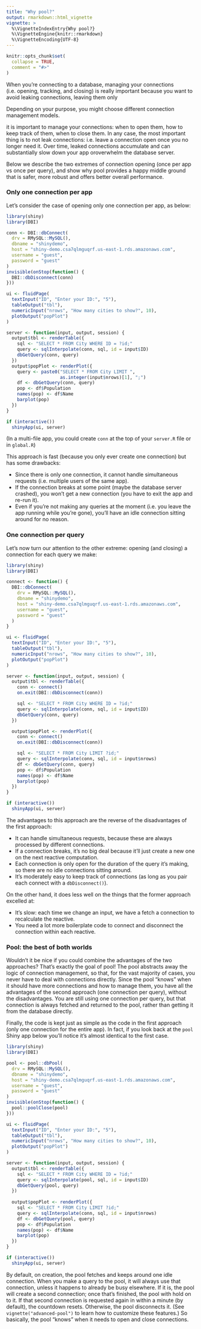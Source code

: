 ```yaml
---
title: "Why pool?"
output: rmarkdown::html_vignette
vignette: >
  %\VignetteIndexEntry{Why pool?}
  %\VignetteEngine{knitr::rmarkdown}
  %\VignetteEncoding{UTF-8}
---
```


```r
knitr::opts_chunk$set(
  collapse = TRUE,
  comment = "#>"
)
```

When you're connecting to a database, managing your connections (i.e. opening, tracking, and closing) is really important because you want to avoid leaking connections, leaving them only

Depending on your purpose, you might choose different connection management models.

it is important to manage your connections: when to open them, how to keep track of them, when to close them.
In any case, the most important thing is to not leak connections: i.e. leave a connection open once you no longer need it.
Over time, leaked connections accumulate and can substantially slow down your app oroverwhelm the database server.

Below we describe the two extremes of connection opening (once per app vs once per query), and show why pool provides a happy middle ground that is safer, more robust and offers better overall performance.

### Only one connection per app

Let's consider the case of opening only one connection per app, as below:

```r
library(shiny)
library(DBI)

conn <- DBI::dbConnect(
  drv = RMySQL::MySQL(),
  dbname = "shinydemo",
  host = "shiny-demo.csa7qlmguqrf.us-east-1.rds.amazonaws.com",
  username = "guest",
  password = "guest"
)
invisible(onStop(function() {
  DBI::dbDisconnect(conn)
}))

ui <- fluidPage(
  textInput("ID", "Enter your ID:", "5"),
  tableOutput("tbl"),
  numericInput("nrows", "How many cities to show?", 10),
  plotOutput("popPlot")
)

server <- function(input, output, session) {
  output$tbl <- renderTable({
    sql <- "SELECT * FROM City WHERE ID = ?id;"
    query <- sqlInterpolate(conn, sql, id = input$ID)
    dbGetQuery(conn, query)
  })
  output$popPlot <- renderPlot({
    query <- paste0("SELECT * FROM City LIMIT ",
                    as.integer(input$nrows)[1], ";")
    df <- dbGetQuery(conn, query)
    pop <- df$Population
    names(pop) <- df$Name
    barplot(pop)
  })
}

if (interactive())
  shinyApp(ui, server)
```

(In a multi-file app, you could create `conn` at the top of your `server.R` file or in `global.R`)

This approach is fast (because you only ever create one connection) but has some drawbacks:

-   Since there is only one connection, it cannot handle simultaneous requests (i.e. multiple users of the same app).
-   If the connection breaks at some point (maybe the database server crashed), you won't get a new connection (you have to exit the app and re-run it).
-   Even if you're not making any queries at the moment (i.e. you leave the app running while you're gone), you'll have an idle connection sitting around for no reason.

### One connection per query

Let's now turn our attention to the other extreme: opening (and closing) a connection for each query we make:

```r
library(shiny)
library(DBI)

connect <- function() {
  DBI::dbConnect(
    drv = RMySQL::MySQL(),
    dbname = "shinydemo",
    host = "shiny-demo.csa7qlmguqrf.us-east-1.rds.amazonaws.com",
    username = "guest",
    password = "guest"
  )
}

ui <- fluidPage(
  textInput("ID", "Enter your ID:", "5"),
  tableOutput("tbl"),
  numericInput("nrows", "How many cities to show?", 10),
  plotOutput("popPlot")
)

server <- function(input, output, session) {
  output$tbl <- renderTable({
    conn <- connect()
    on.exit(DBI::dbDisconnect(conn))

    sql <- "SELECT * FROM City WHERE ID = ?id;"
    query <- sqlInterpolate(conn, sql, id = input$ID)
    dbGetQuery(conn, query)
  })

  output$popPlot <- renderPlot({
    conn <- connect()
    on.exit(DBI::dbDisconnect(conn))

    sql <- "SELECT * FROM City LIMIT ?id;"
    query <- sqlInterpolate(conn, sql, id = input$nrows)
    df <- dbGetQuery(conn, query)
    pop <- df$Population
    names(pop) <- df$Name
    barplot(pop)
  })
}

if (interactive())
  shinyApp(ui, server)
```

The advantages to this approach are the reverse of the disadvantages of the first approach:

-   It can handle simultaneous requests, because these are always processed by different connections.
-   If a connection breaks, it's no big deal because it'll just create a new one on the next reactive computation.
-   Each connection is only open for the duration of the query it's making, so there are no idle connections sitting around.
-   It's moderately easy to keep track of connections (as long as you pair each connect with a `dbDisconnect()`).

On the other hand, it does less well on the things that the former approach excelled at:

-   It's slow: each time we change an input, we have a fetch a connection to recalculate the reactive.
-   You need a lot more boilerplate code to connect and disconnect the connection within each reactive.

### Pool: the best of both worlds

Wouldn't it be nice if you could combine the advantages of the two approaches?
That's exactly the goal of pool!
The pool abstracts away the logic of connection management, so that, for the vast majority of cases, you never have to deal with connections directly.
Since the pool "knows" when it should have more connections and how to manage them, you have all the advantages of the second approach (one connection per query), without the disadvantages.
You are still using one connection per query, but that connection is always fetched and returned to the pool, rather than getting it from the database directly.

Finally, the code is kept just as simple as the code in the first approach (only one connection for the entire app).
In fact, if you look back at the `pool` Shiny app below you'll notice it's almost identical to the first case.

```r
library(shiny)
library(DBI)

pool <- pool::dbPool(
  drv = RMySQL::MySQL(),
  dbname = "shinydemo",
  host = "shiny-demo.csa7qlmguqrf.us-east-1.rds.amazonaws.com",
  username = "guest",
  password = "guest"
)
invisible(onStop(function() {
  pool::poolClose(pool)
}))

ui <- fluidPage(
  textInput("ID", "Enter your ID:", "5"),
  tableOutput("tbl"),
  numericInput("nrows", "How many cities to show?", 10),
  plotOutput("popPlot")
)

server <- function(input, output, session) {
  output$tbl <- renderTable({
    sql <- "SELECT * FROM City WHERE ID = ?id;"
    query <- sqlInterpolate(pool, sql, id = input$ID)
    dbGetQuery(pool, query)
  })
  
  output$popPlot <- renderPlot({
    sql <- "SELECT * FROM City LIMIT ?id;"
    query <- sqlInterpolate(conn, sql, id = input$nrows)
    df <- dbGetQuery(pool, query)
    pop <- df$Population
    names(pop) <- df$Name
    barplot(pop)
  })
}

if (interactive())
  shinyApp(ui, server)
```

By default, on creation, the pool fetches and keeps around one idle connection.
When you make a query to the pool, it will always use that connection, unless it happens to already be busy elsewhere.
If it is, the pool will create a second connection; once that's finished, the pool with hold on to it.
If that second connection is requested again in within a minute (by default), the countdown resets.
Otherwise, the pool disconnects it.
(See `vignette("advanced-pool")` to learn how to customize these features.) So basically, the pool "knows" when it needs to open and close connections.
